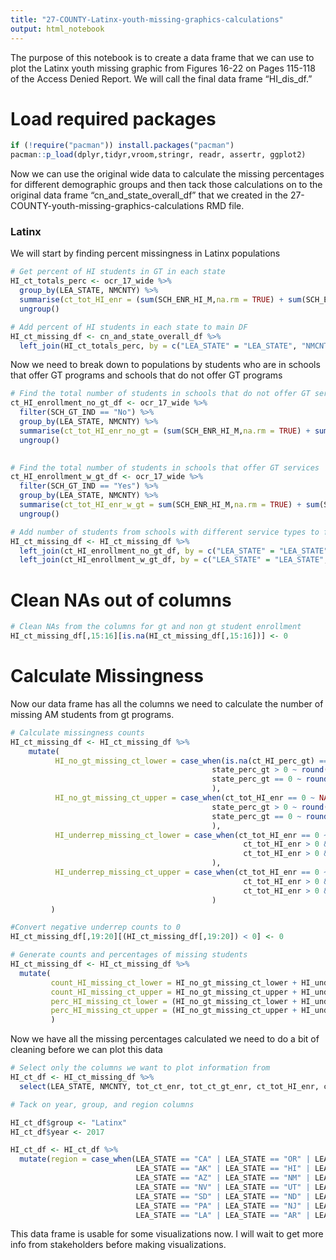 ---
title: "27-COUNTY-Latinx-youth-missing-graphics-calculations"
output: html_notebook
---

The purpose of this notebook is to create a data frame that we can use to plot the Latinx youth missing graphic from Figures 16-22 on Pages 115-118 of the Access Denied Report. We will call the final data frame "HI_dis_df."

# Load required packages

```{r}
if (!require("pacman")) install.packages("pacman")
pacman::p_load(dplyr,tidyr,vroom,stringr, readr, assertr, ggplot2)
```

Now we can use the original wide data to calculate the missing percentages for different demographic groups and then tack those calculations on to the original data frame "cn_and_state_overall_df" that we created in the 27-COUNTY-youth-missing-graphics-calculations RMD file.

### Latinx

We will start by finding percent missingness in Latinx populations

```{r}
# Get percent of HI students in GT in each state
HI_ct_totals_perc <- ocr_17_wide %>%
  group_by(LEA_STATE, NMCNTY) %>%
  summarise(ct_tot_HI_enr = (sum(SCH_ENR_HI_M,na.rm = TRUE) + sum(SCH_ENR_HI_F,na.rm = TRUE)), ct_tot_HI_gt_enr = (sum(SCH_GTENR_HI_M,na.rm = TRUE) + sum(SCH_GTENR_HI_F,na.rm = TRUE)), ct_HI_perc_gt = (sum(SCH_GTENR_HI_M,na.rm = TRUE) + sum(SCH_GTENR_HI_F,na.rm = TRUE))/(sum(SCH_ENR_HI_M,na.rm = TRUE) + sum(SCH_ENR_HI_F,na.rm = TRUE))) %>%
  ungroup()
```

```{r}
# Add percent of HI students in each state to main DF
HI_ct_missing_df <- cn_and_state_overall_df %>%
  left_join(HI_ct_totals_perc, by = c("LEA_STATE" = "LEA_STATE", "NMCNTY" = "NMCNTY"))
```

Now we need to break down to populations by students who are in schools that offer GT programs and schools that do not offer GT programs

```{r}
# Find the total number of students in schools that do not offer GT services
ct_HI_enrollment_no_gt_df <- ocr_17_wide %>%
  filter(SCH_GT_IND == "No") %>%
  group_by(LEA_STATE, NMCNTY) %>%
  summarise(ct_tot_HI_enr_no_gt = (sum(SCH_ENR_HI_M,na.rm = TRUE) + sum(SCH_ENR_HI_F,na.rm = TRUE))) %>%
  ungroup()
  
```

```{r}
# Find the total number of students in schools that offer GT services
ct_HI_enrollment_w_gt_df <- ocr_17_wide %>%
  filter(SCH_GT_IND == "Yes") %>%
  group_by(LEA_STATE, NMCNTY) %>%
  summarise(ct_tot_HI_enr_w_gt = sum(SCH_ENR_HI_M,na.rm = TRUE) + sum(SCH_ENR_HI_F,na.rm = TRUE)) %>%
  ungroup()
```

```{r}
# Add number of students from schools with different service types to full DF
HI_ct_missing_df <- HI_ct_missing_df %>%
  left_join(ct_HI_enrollment_no_gt_df, by = c("LEA_STATE" = "LEA_STATE", "NMCNTY" = "NMCNTY")) %>%
  left_join(ct_HI_enrollment_w_gt_df, by = c("LEA_STATE" = "LEA_STATE", "NMCNTY" = "NMCNTY"))

```

# Clean NAs out of columns

```{r}
# Clean NAs from the columns for gt and non gt student enrollment
HI_ct_missing_df[,15:16][is.na(HI_ct_missing_df[,15:16])] <- 0
```

# Calculate Missingness
Now our data frame has all the columns we need to calculate the number of missing AM students from gt programs.

```{r}
# Calculate missingness counts
HI_ct_missing_df <- HI_ct_missing_df %>%
    mutate(
          HI_no_gt_missing_ct_lower = case_when(is.na(ct_HI_perc_gt) == TRUE ~ NA_real_,
                                             state_perc_gt > 0 ~ round(state_perc_gt * ct_tot_HI_enr_no_gt), 
                                             state_perc_gt == 0 ~ round(national_gt_avg * ct_tot_HI_enr_no_gt),
                                             ), 
          HI_no_gt_missing_ct_upper = case_when(ct_tot_HI_enr == 0 ~ NA_real_,
                                             state_perc_gt > 0 ~ round(state_nonT1_perc_gt * ct_tot_HI_enr_no_gt), 
                                             state_perc_gt == 0 ~ round(national_gt_avg_nont1 * ct_tot_HI_enr_no_gt),
                                             ), 
          HI_underrep_missing_ct_lower = case_when(ct_tot_HI_enr == 0 ~ NA_real_,
                                                    ct_tot_HI_enr > 0 & ct_tot_HI_enr_w_gt == 0 ~ 0,
                                                    ct_tot_HI_enr > 0 & ct_tot_HI_enr_w_gt > 0 ~ round((ct_tot_HI_enr_w_gt *                                                     state_perc_gt)) - ct_tot_HI_gt_enr
                                             ),
          HI_underrep_missing_ct_upper = case_when(ct_tot_HI_enr == 0 ~ NA_real_,
                                                    ct_tot_HI_enr > 0 & ct_tot_HI_enr_w_gt == 0 ~ 0,
                                                    ct_tot_HI_enr > 0 & ct_tot_HI_enr_w_gt > 0 ~ round((ct_tot_HI_enr_w_gt *                                                     state_nonT1_perc_gt)) - ct_tot_HI_gt_enr
                                             )
         )
```

```{r}
#Convert negative underrep counts to 0
HI_ct_missing_df[,19:20][(HI_ct_missing_df[,19:20]) < 0] <- 0
```

```{r}
# Generate counts and percentages of missing students
HI_ct_missing_df <- HI_ct_missing_df %>%
  mutate(
         count_HI_missing_ct_lower = HI_no_gt_missing_ct_lower + HI_underrep_missing_ct_lower,
         count_HI_missing_ct_upper = HI_no_gt_missing_ct_upper + HI_underrep_missing_ct_upper,
         perc_HI_missing_ct_lower = (HI_no_gt_missing_ct_lower + HI_underrep_missing_ct_lower)/(HI_no_gt_missing_ct_lower +                                               HI_underrep_missing_ct_lower + ct_tot_HI_gt_enr),
         perc_HI_missing_ct_upper = (HI_no_gt_missing_ct_upper + HI_underrep_missing_ct_upper)/(HI_no_gt_missing_ct_upper +                                               HI_underrep_missing_ct_upper + ct_tot_HI_gt_enr)
         )
```

Now we have all the missing percentages calculated we need to do a bit of cleaning before we can plot this data

```{r}
# Select only the columns we want to plot information from
HI_ct_df <- HI_ct_missing_df %>%
  select(LEA_STATE, NMCNTY, tot_ct_enr, tot_ct_gt_enr, ct_tot_HI_enr, ct_tot_HI_gt_enr, count_HI_missing_ct_lower,          count_HI_missing_ct_upper, perc_HI_missing_ct_lower, perc_HI_missing_ct_upper)
```

```{r}
# Tack on year, group, and region columns

HI_ct_df$group <- "Latinx"
HI_ct_df$year <- 2017

HI_ct_df <- HI_ct_df %>%
  mutate(region = case_when(LEA_STATE == "CA" | LEA_STATE == "OR" | LEA_STATE == "WA" ~ "Pacific",
                            LEA_STATE == "AK" | LEA_STATE == "HI" | LEA_STATE == "PR" ~ "Noncontiguous",
                            LEA_STATE == "AZ" | LEA_STATE == "NM" | LEA_STATE == "TX" | LEA_STATE == "OK" ~ "Southwest",
                            LEA_STATE == "NV" | LEA_STATE == "UT" | LEA_STATE == "CO" | LEA_STATE == "WY" |  LEA_STATE == "ID" |                              LEA_STATE == "MT" ~ "Rocky Mountains",
                            LEA_STATE == "SD" | LEA_STATE == "ND" | LEA_STATE == "NE" | LEA_STATE == "KS" | LEA_STATE == "MN" |                               LEA_STATE == "IA" | LEA_STATE == "MO" | LEA_STATE == "WI" | LEA_STATE == "IL" | LEA_STATE == "MI" |                               LEA_STATE == "IN" | LEA_STATE == "OH" ~ "Midwest",
                            LEA_STATE == "PA" | LEA_STATE == "NJ" | LEA_STATE == "NY" | LEA_STATE == "CT" | LEA_STATE == "RI" |                               LEA_STATE == "MA" | LEA_STATE == "VT" | LEA_STATE == "NH" | LEA_STATE == "ME" ~ "Northeast",
                            LEA_STATE == "LA" | LEA_STATE == "AR" | LEA_STATE == "MS" | LEA_STATE == "AL" | LEA_STATE == "TN" |                               LEA_STATE == "KY" | LEA_STATE == "WV" | LEA_STATE == "DE" | LEA_STATE == "MD" | LEA_STATE == "DC" |                               LEA_STATE == "VA" | LEA_STATE == "NC" | LEA_STATE == "SC" | LEA_STATE == "GA" | LEA_STATE == "FL"                                 ~ "Southeast"))  
```

This data frame is usable for some visualizations now. I will wait to get more info from stakeholders before making visualizations.


